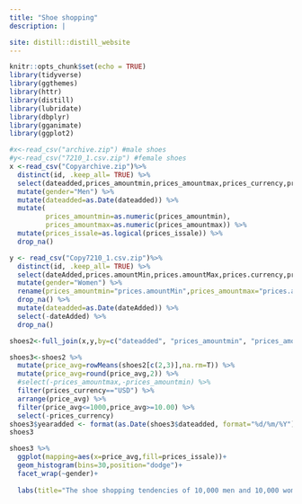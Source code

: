 ```yaml
---
title: "Shoe shopping"
description: |

site: distill::distill_website
---
```


```r
knitr::opts_chunk$set(echo = TRUE)
library(tidyverse)
library(ggthemes)
library(httr)
library(distill)
library(lubridate)
library(dbplyr)
library(gganimate)
library(ggplot2)

#x<-read_csv("archive.zip") #male shoes
#y<-read_csv("7210_1.csv.zip") #female shoes
x <-read_csv("Copyarchive.zip")%>% 
  distinct(id, .keep_all= TRUE) %>% 
  select(dateadded,prices_amountmin,prices_amountmax,prices_currency,prices_issale) %>% 
  mutate(gender="Men") %>% 
  mutate(dateadded=as.Date(dateadded)) %>% 
  mutate(
         prices_amountmin=as.numeric(prices_amountmin),
         prices_amountmax=as.numeric(prices_amountmax)) %>%
  mutate(prices_issale=as.logical(prices_issale)) %>% 
  drop_na()

y <- read_csv("Copy7210_1.csv.zip")%>% 
  distinct(id, .keep_all= TRUE) %>% 
  select(dateAdded,prices.amountMin,prices.amountMax,prices.currency,prices.isSale) %>% 
  mutate(gender="Women") %>% 
  rename(prices_amountmin="prices.amountMin",prices_amountmax="prices.amountMax",prices_currency="prices.currency",prices_issale="prices.isSale") %>% 
  drop_na() %>% 
  mutate(dateadded=as.Date(dateAdded)) %>% 
  select(-dateAdded) %>% 
  drop_na()

shoes2<-full_join(x,y,by=c("dateadded", "prices_amountmin", "prices_amountmax", "prices_currency", "prices_issale", "gender"),copy=FALSE)

shoes3<-shoes2 %>% 
  mutate(price_avg=rowMeans(shoes2[c(2,3)],na.rm=T)) %>% 
  mutate(price_avg=round(price_avg,2)) %>%
  #select(-prices_amountmax,-prices_amountmin) %>% 
  filter(prices_currency=="USD") %>% 
  arrange(price_avg) %>% 
  filter(price_avg<=1000,price_avg>=10.00) %>% 
  select(-prices_currency)
shoes3$yearadded <- format(as.Date(shoes3$dateadded, format="%d/%m/%Y"),"%Y")
shoes3
```


```r
shoes3 %>%
  ggplot(mapping=aes(x=price_avg,fill=prices_issale))+
  geom_histogram(bins=30,position="dodge")+
  facet_wrap(~gender)+
  
  labs(title="The shoe shopping tendencies of 10,000 men and 10,000 women from 2014 to 2017",subtitle="Women pay more for their shoes while men look for sales more")
```
